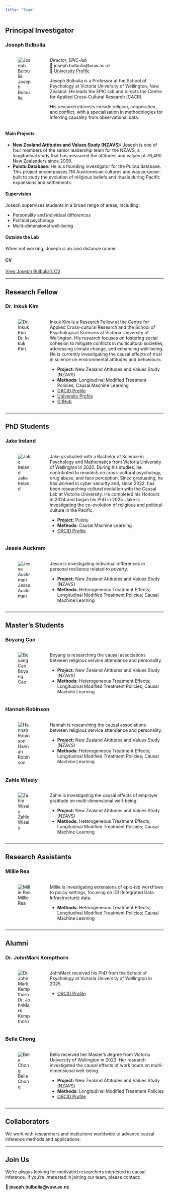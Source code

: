 ```yaml
---
title: "Team"
---
```


## Principal Investigator

### Joseph Bulbulia

:::: {.team-member}
::: {.columns}

::: {.column width="25%"}
![Joseph Bulbulia](images/team/joseph-bulbulia.jpg){.team-photo}
:::

::: {.column width="75%"}
*Director, EPIC-lab*  
📧 joseph.bulbulia@vuw.ac.nz  
🔗 [University Profile](https://people.wgtn.ac.nz/joseph.bulbulia)

Joseph Bulbulia is a Professor at the School of Psychology at Victoria University of Wellington, New Zealand. He leads the EPIC-lab and directs the Centre for Applied Cross-Cultural Research (CACR).

His research interests include religion, cooperation, and conflict, with a specialisation in methodologies for inferring causality from observational data.
:::

:::
::::

#### Main Projects

- **New Zealand Attitudes and Values Study (NZAVS):** Joseph is one of four members of the senior leadership team for the NZAVS, a longitudinal study that has measured the attitudes and values of 76,490 New Zealanders since 2009.
- **Pulotu Database:** He is a founding investigator for the Pulotu database. This project encompasses 116 Austronesian cultures and was purpose-built to study the evolution of religious beliefs and rituals during Pacific expansions and settlements.

#### Supervision

Joseph supervises students in a broad range of areas, including:


-   Personality and individual differences
-   Political psychology
-   Multi-dimensional well-being

#### Outside the Lab

When not working, Joseph is an avid distance runner.

#### CV

[View Joseph Bulbulia's CV](https://www.dropbox.com/scl/fi/jtlekxwxf05rfu1dw5hw9/bulbulia-j-a-cv.pdf?rlkey=4mink1sq6hftvje39t4y53s46&dl=0)

---

## Research Fellow

### Dr. Inkuk Kim

:::: {.team-member}
::: {.columns}

::: {.column width="25%"}
![Dr. Inkuk Kim](images/team/inkuk-kim.jpg){.team-photo}
:::

::: {.column width="75%"}
Inkuk Kim is a Research Fellow at the Centre for Applied Cross-cultural Research and the School of Psychological Sciences at Victoria University of Wellington. His research focuses on fostering social cohesion to mitigate conflicts in multicultural societies, addressing climate change, and enhancing well-being. He is currently investigating the causal effects of trust in science on environmental attitudes and behaviours.

- **Project:** New Zealand Attitudes and Values Study (NZAVS)
- **Methods:** Longitudinal Modified Treatment Policies; Causal Machine Learning
- [ORCID Profile](https://orcid.org/0000-0002-7694-6295)
- [University Profile](https://people.wgtn.ac.nz/inkuk.kim)
- [GitHub](https://github.com/Inkuk-Kim)
:::

:::
::::

---

## PhD Students

### Jake Ireland

:::: {.team-member}
::: {.columns}

::: {.column width="25%"}
![Jake Ireland](images/team/jake-ireland.jpg){.team-photo}
:::

::: {.column width="75%"}
Jake graduated with a Bachelor of Science in Psychology and Mathematics from Victoria University of Wellington in 2020.  During his studies, he contributed to research on cross-cultural psychology, drug abuse, and face perception.  Since graduating, he has worked in cyber security and, since 2022, has been researching cultural evolution with the Causal Lab at Victoria University.  He completed his Honours in 2024 and began his PhD in 2025. Jake is investigating the co-evolution of religious and political culture in the Pacific.

- **Project:** Pulotu
- **Methods:** Causal Machine Learning
- [ORCID Profile](https://orcid.org/0000-0003-3030-1341)
:::

:::
::::

### Jessie Auckram

:::: {.team-member}
::: {.columns}

::: {.column width="25%"}
![Jesse Auckrman](images/team/jesse-auckerman.jpg){.team-photo}
:::

::: {.column width="75%"}
Jesse is investigating individual differences in personal resilience related to poverty.

- **Project:** New Zealand Attitudes and Values Study (NZAVS)
- **Methods:** Heterogeneous Treatment Effects; Longitudinal Modified Treatment Policies; Causal Machine Learning
:::

:::
::::

---

## Master's Students

### Boyang Cao

:::: {.team-member}
::: {.columns}

::: {.column width="25%"}
![Boyang Cao](images/team/boyang-cao.jpg){.team-photo}
:::

::: {.column width="75%"}
Boyang is researching the causal associations between religious service attendance and personality.

- **Project:** New Zealand Attitudes and Values Study (NZAVS)
- **Methods:** Heterogeneous Treatment Effects; Longitudinal Modified Treatment Policies; Causal Machine Learning
:::

:::
::::

### Hannah Robinson

:::: {.team-member}
::: {.columns}

::: {.column width="25%"}
![Hannah Robinson](images/team/hannah-robinson.jpg){.team-photo}
:::

::: {.column width="75%"}
Hannah is researching the causal associations between religious service attendance and personality.

- **Project:** New Zealand Attitudes and Values Study (NZAVS)
- **Methods:** Heterogeneous Treatment Effects; Longitudinal Modified Treatment Policies; Causal Machine Learning
:::

:::
::::

### Zahle Wisely

:::: {.team-member}
::: {.columns}

::: {.column width="25%"}
![Zahle Wisely](images/team/zahle-wisely.jpg){.team-photo}
:::

::: {.column width="75%"}
Zahle is investigating the causal effects of employer gratitude on multi-dimensional well-being.

- **Project:** New Zealand Attitudes and Values Study (NZAVS)
- **Methods:** Heterogeneous Treatment Effects; Longitudinal Modified Treatment Policies; Causal Machine Learning
:::

:::
::::

---

## Research Assistants

### Millie Rea

:::: {.team-member}
::: {.columns}

::: {.column width="25%"}
![Millie Rea](images/team/millie-rea.jpg){.team-photo}
:::

::: {.column width="75%"}
Millie is investigating extensions of epic-lab workflows to policy settings, focusing on IDI (Integrated Data Infrastructure) data.

- **Methods:** Heterogeneous Treatment Effects; Longitudinal Modified Treatment Policies; Causal Machine Learning
:::

:::
::::

---

## Alumni

### Dr. JohnMark Kempthorn

:::: {.team-member}
::: {.columns}

::: {.column width="25%"}
![Dr. JohnMark Kempthorn](images/team/johnmark-kempthorn.jpg){.team-photo}
:::

::: {.column width="75%"}
JohnMark received his PhD from the School of Psychology at Victoria University of Wellington in 2025.

- [ORCID Profile](https://orcid.org/0000-0001-6398-7509)
:::

:::
::::

### Bella Chong

:::: {.team-member}
::: {.columns}

::: {.column width="25%"}
![Bella Chong](images/team/bella-chong.jpg){.team-photo}
:::

::: {.column width="75%"}
Bella received her Master's degree from Victoria University of Wellington in 2023. Her research investigated the causal effects of work hours on multi-dimensional well-being.

- **Project:** New Zealand Attitudes and Values Study (NZAVS)
- **Methods:** Longitudinal Modified Treatment Policies
- [ORCID Profile](https://orcid.org/0000-0002-0206-0782)
:::

:::
::::

---

## Collaborators

We work with researchers and institutions worldwide to advance causal inference methods and applications.

---

## Join Us

We're always looking for motivated researchers interested in causal inference. If you're interested in joining our team, please contact:

📧 **joseph.bulbulia@vuw.ac.nz**
